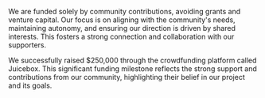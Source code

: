 We are funded solely by community contributions, avoiding grants and venture capital. Our focus is on aligning with the community's needs, maintaining autonomy, and ensuring our direction is driven by shared interests. This fosters a strong connection and collaboration with our supporters.

<div className="h-2"/>

We successfully raised $250,000 through the crowdfunding platform called Juicebox. This significant funding milestone reflects the strong support and contributions from our community, highlighting their belief in our project and its goals.